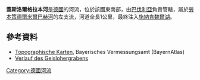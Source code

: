{{No footnotes|time=2020-12-06T04:37:11+00:00}}
{{Coord|49.14833|N|10.77074|E|display=title}}

'''蓋斯洛爾格拉本河'''是[[德國|德國]]的河流，位於該國東南部，由[[巴伐利亞|巴伐利亞]]負責管轄，屬於[[勞本策德爾米爾巴赫河|勞本策德爾米爾巴赫河]]的左支流，河道全長1公里，最終注入[[施納肯魏爾湖|施納肯魏爾湖]]。

==參考資料==
* [http://geoportal.bayern.de/bayernatlas/?x=2RgYT2iGt9hGht0RHc3xiDib3o8*xpn8asNoYyKBuMIutXVD2S2N6b29IcYLbSYqSACNyfbOxMkZNucFaBtGHUOuuEbuVZGy9wDE9J*h3ag&X=5446330.29&Y=4410847.69&zoom=12&lang=de&topic=ba&bgLayer=tk&catalogNodes=122 Topographische Karten], Bayerisches Vermessungsamt (BayernAtlas)
* [http://geoportal.bayern.de/bayernatlas/?x=2RgYT2iGt9hGht0RHc3xiDib3o8*xpn8asNoYyKBuMIutXVD2S2N6b29IcYLbSYqSACNyfbOxMkZNucFaBtGHUOuuEbuVZGy9wDE9J*h3ag&X=5446330.29&Y=4410847.69&zoom=12&lang=de&topic=ba&bgLayer=tk&catalogNodes=122 Verlauf des Geislohergrabens]

{{Germany-geo-stub}}
[[Category:德國河流|Category:德國河流]]